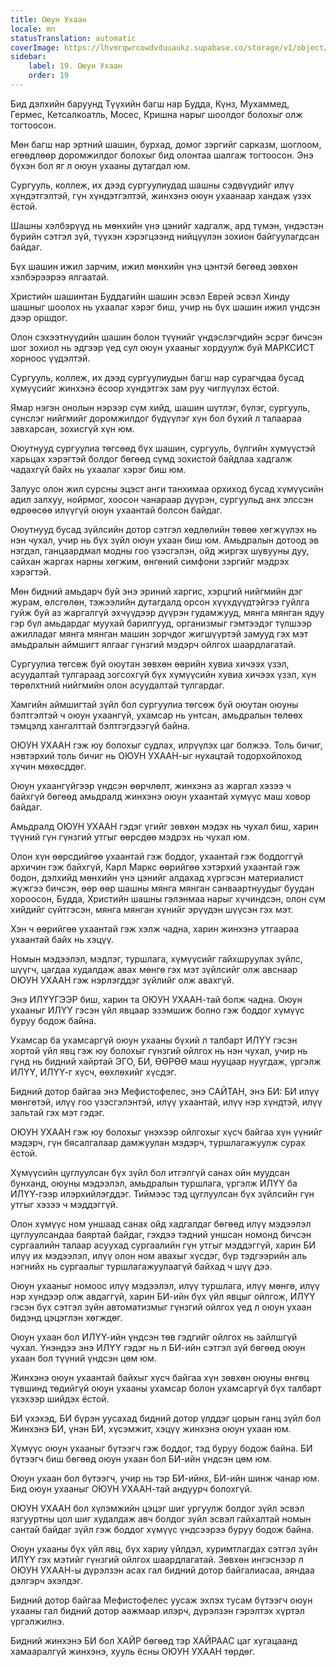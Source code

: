 ```yaml
---
title: Оюун Ухаан
locale: mn
statusTranslation: automatic
coverImage: https://lhvmrqwrcowdvduuaukz.supabase.co/storage/v1/object/public/strapi-uploads/small_cover-educacion-fundamental.webp-2d51a7828a2b1309555be27f7e2a61a0.webp
sidebar:
    label: 19. Оюун Ухаан
    order: 19
---
```

Бид дэлхийн баруунд Түүхийн багш нар Будда, Күнз, Мухаммед, Гермес, Кетсалкоатль, Мосес, Кришна нарыг шоолдог болохыг олж тогтоосон.

Мөн багш нар эртний шашин, бурхад, домог зэргийг сарказм, шоглоом, егөөдлөөр доромжилдог болохыг бид олонтаа шалгаж тогтоосон. Энэ бүхэн бол яг л оюун ухааны дутагдал юм.

Сургууль, коллеж, их дээд сургуулиудад шашны сэдвүүдийг илүү хүндэтгэлтэй, гүн хүндэтгэлтэй, жинхэнэ оюун ухаанаар хандаж үзэх ёстой.

Шашны хэлбэрүүд нь мөнхийн үнэ цэнийг хадгалж, ард түмэн, үндэстэн бүрийн сэтгэл зүй, түүхэн хэрэгцээнд нийцүүлэн зохион байгуулагдсан байдаг.

Бүх шашин ижил зарчим, ижил мөнхийн үнэ цэнтэй бөгөөд зөвхөн хэлбэрээрээ ялгаатай.

Христийн шашинтан Буддагийн шашин эсвэл Еврей эсвэл Хинду шашныг шоолох нь ухаалаг хэрэг биш, учир нь бүх шашин ижил үндсэн дээр оршдог.

Олон сэхээтнүүдийн шашин болон түүнийг үндэслэгчдийн эсрэг бичсэн шог зохиол нь эдгээр үед сул оюун ухааныг хордуулж буй МАРКСИСТ хорноос үүдэлтэй.

Сургууль, коллеж, их дээд сургуулиудын багш нар сурагчдаа бусад хүмүүсийг жинхэнэ ёсоор хүндэтгэх зам руу чиглүүлэх ёстой.

Ямар нэгэн онолын нэрээр сүм хийд, шашин шүтлэг, бүлэг, сургууль, сүнслэг нийгмийг доромжилдог бүдүүлэг хүн бол бүхий л талаараа завхарсан, зохисгүй хүн юм.

Оюутнууд сургуулиа төгсөөд бүх шашин, сургууль, бүлгийн хүмүүстэй харьцах хэрэгтэй болдог бөгөөд сүмд зохистой байдлаа хадгалж чадахгүй байх нь ухаалаг хэрэг биш юм.

Залуус олон жил сурсны эцэст анги танхимаа орхиход бусад хүмүүсийн адил залхуу, нойрмог, хоосон чанараар дүүрэн, сургуульд анх элссэн өдрөөсөө илүүгүй оюун ухаантай болсон байдаг.

Оюутнууд бусад зүйлсийн дотор сэтгэл хөдлөлийн төвөө хөгжүүлэх нь нэн чухал, учир нь бүх зүйл оюун ухаан биш юм. Амьдралын дотоод эв нэгдэл, ганцаардмал модны гоо үзэсгэлэн, ойд жиргэх шувууны дуу, сайхан жаргах нарны хөгжим, өнгөний симфони зэргийг мэдрэх хэрэгтэй.

Мөн бидний амьдарч буй энэ эриний харгис, хэрцгий нийгмийн дэг журам, өлсгөлөн, тэжээлийн дутагдалд орсон хүүхдүүдтэйгээ гуйлга гуйж буй аз жаргалгүй эхчүүдээр дүүрэн гудамжууд, мянга мянган ядуу гэр бүл амьдардаг муухай барилгууд, организмыг гэмтээдэг түлшээр ажилладаг мянга мянган машин зорчдог жигшүүртэй замууд гэх мэт амьдралын аймшигт ялгааг гүнзгий мэдэрч ойлгох шаардлагатай.

Сургуулиа төгсөж буй оюутан зөвхөн өөрийн хувиа хичээх үзэл, асуудалтай тулгараад зогсохгүй бүх хүмүүсийн хувиа хичээх үзэл, хүн төрөлхтний нийгмийн олон асуудалтай тулгардаг.

Хамгийн аймшигтай зүйл бол сургуулиа төгсөж буй оюутан оюуны бэлтгэлтэй ч оюун ухаангүй, ухамсар нь унтсан, амьдралын төлөөх тэмцэлд хангалттай бэлтгэгдээгүй байна.

ОЮУН УХААН гэж юу болохыг судлах, илрүүлэх цаг болжээ. Толь бичиг, нэвтэрхий толь бичиг нь ОЮУН УХААН-ыг нухацтай тодорхойлоход хүчин мөхөсддөг.

Оюун ухаангүйгээр үндсэн өөрчлөлт, жинхэнэ аз жаргал хэзээ ч байхгүй бөгөөд амьдралд жинхэнэ оюун ухаантай хүмүүс маш ховор байдаг.

Амьдралд ОЮУН УХААН гэдэг үгийг зөвхөн мэдэх нь чухал биш, харин түүний гүн гүнзгий утгыг өөрсдөө мэдрэх нь чухал юм.

Олон хүн өөрсдийгөө ухаантай гэж боддог, ухаантай гэж боддоггүй архичин гэж байхгүй, Карл Маркс өөрийгөө хэтэрхий ухаантай гэж бодон, дэлхийд мөнхийн үнэ цэнийг алдахад хүргэсэн материалист жүжгээ бичсэн, өөр өөр шашны мянга мянган санваартнуудыг буудан хороосон, Будда, Христийн шашны гэлэнмаа нарыг хүчиндсэн, олон сүм хийдийг сүйтгэсэн, мянга мянган хүнийг эрүүдэн шүүсэн гэх мэт.

Хэн ч өөрийгөө ухаантай гэж хэлж чадна, харин жинхэнэ утгаараа ухаантай байх нь хэцүү.

Номын мэдээлэл, мэдлэг, туршлага, хүмүүсийг гайхшруулах зүйлс, шүүгч, цагдаа худалдаж авах мөнгө гэх мэт зүйлсийг олж авснаар ОЮУН УХААН гэж нэрлэгддэг зүйлийг олж авахгүй.

Энэ ИЛҮҮГЭЭР биш, харин та ОЮУН УХААН-тай болж чадна. Оюун ухааныг ИЛҮҮ гэсэн үйл явцаар эзэмшиж болно гэж боддог хүмүүс буруу бодож байна.

Ухамсар ба ухамсаргүй оюун ухааны бүхий л талбарт ИЛҮҮ гэсэн хортой үйл явц гэж юу болохыг гүнзгий ойлгох нь нэн чухал, учир нь гүнд нь бидний хайртай ЭГО, БИ, ӨӨРӨӨ маш нууцаар нуугдаж, үргэлж ИЛҮҮ, ИЛҮҮ-г хүсч, өөхлөхийг хүсдэг.

Бидний дотор байгаа энэ Мефистофелес, энэ САЙТАН, энэ БИ: БИ илүү мөнгөтэй, илүү гоо үзэсгэлэнтэй, илүү ухаантай, илүү нэр хүндтэй, илүү зальтай гэх мэт гэдэг.

ОЮУН УХААН гэж юу болохыг үнэхээр ойлгохыг хүсч байгаа хүн үүнийг мэдэрч, гүн бясалгалаар дамжуулан мэдэрч, туршлагажуулж сурах ёстой.

Хүмүүсийн цуглуулсан бүх зүйл бол итгэлгүй санах ойн муудсан бунханд, оюуны мэдээлэл, амьдралын туршлага, үргэлж ИЛҮҮ ба ИЛҮҮ-гээр илэрхийлэгддэг. Тиймээс тэд цуглуулсан бүх зүйлсийн гүн утгыг хэзээ ч мэддэггүй.

Олон хүмүүс ном уншаад санах ойд хадгалдаг бөгөөд илүү мэдээлэл цуглуулсандаа баяртай байдаг, гэхдээ тэдний уншсан номонд бичсэн сургаалийн талаар асуухад сургаалийн гүн утгыг мэддэггүй, харин БИ илүү их мэдээлэл, илүү олон ном авахыг хүсдэг, бүр тэдгээрийн аль нэгнийх нь сургаалыг туршлагажуулаагүй байхад ч шүү дээ.

Оюун ухааныг номоос илүү мэдээлэл, илүү туршлага, илүү мөнгө, илүү нэр хүндээр олж авдаггүй, харин БИ-ийн бүх үйл явцыг ойлгож, ИЛҮҮ гэсэн бүх сэтгэл зүйн автоматизмыг гүнзгий ойлгох үед л оюун ухаан бидэнд цэцэглэн хөгждөг.

Оюун ухаан бол ИЛҮҮ-ийн үндсэн төв гэдгийг ойлгох нь зайлшгүй чухал. Үнэндээ энэ ИЛҮҮ гэдэг нь л БИ-ийн сэтгэл зүй бөгөөд оюун ухаан бол түүний үндсэн цөм юм.

Жинхэнэ оюун ухаантай байхыг хүсч байгаа хүн зөвхөн оюуны өнгөц түвшинд төдийгүй оюун ухааны ухамсар болон ухамсаргүй бүх талбарт үхэхээр шийдэх ёстой.

БИ үхэхэд, БИ бүрэн уусахад бидний дотор үлддэг цорын ганц зүйл бол Жинхэнэ БИ, үнэн БИ, хүсэмжит, хэцүү жинхэнэ оюун ухаан юм.

Хүмүүс оюун ухааныг бүтээгч гэж боддог, тэд буруу бодож байна. БИ бүтээгч биш бөгөөд оюун ухаан бол БИ-ийн үндсэн цөм юм.

Оюун ухаан бол бүтээгч, учир нь тэр БИ-ийнх, БИ-ийн шинж чанар юм. Бид оюун ухааныг ОЮУН УХААН-тай андуурч болохгүй.

ОЮУН УХААН бол хүлэмжийн цэцэг шиг ургуулж болдог зүйл эсвэл язгууртны цол шиг худалдаж авч болдог зүйл эсвэл гайхалтай номын сантай байдаг зүйл гэж боддог хүмүүс үндсээрээ буруу бодож байна.

Оюун ухааны бүх үйл явц, бүх хариу үйлдэл, хуримтлагдах сэтгэл зүйн ИЛҮҮ гэх мэтийг гүнзгий ойлгох шаардлагатай. Зөвхөн ингэснээр л ОЮУН УХААН-ы дүрэлзэн асах гал бидний дотор байгалиасаа, аяндаа дэлгэрч эхэлдэг.

Бидний дотор байгаа Мефистофелес уусаж эхлэх тусам бүтээгч оюун ухааны гал бидний дотор аажмаар илэрч, дүрэлзэн гэрэлтэх хүртэл үргэлжилнэ.

Бидний жинхэнэ БИ бол ХАЙР бөгөөд тэр ХАЙРААС цаг хугацаанд хамааралгүй жинхэнэ, хууль ёсны ОЮУН УХААН төрдөг.
